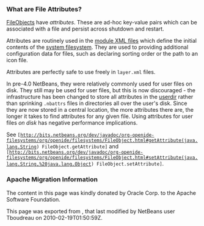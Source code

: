 <!--

    Licensed to the Apache Software Foundation (ASF) under one
    or more contributor license agreements.  See the NOTICE file
    distributed with this work for additional information
    regarding copyright ownership.  The ASF licenses this file
    to you under the Apache License, Version 2.0 (the
    "License"); you may not use this file except in compliance
    with the License.  You may obtain a copy of the License at

      http://www.apache.org/licenses/LICENSE-2.0

    Unless required by applicable law or agreed to in writing,
    software distributed under the License is distributed on an
    "AS IS" BASIS, WITHOUT WARRANTIES OR CONDITIONS OF ANY
    KIND, either express or implied.  See the License for the
    specific language governing permissions and limitations
    under the License.

-->

===What are File Attributes?===
[[DevFaqFileObject| FileObjects]] have ''attributes''.  These are ad-hoc key-value
pairs which can be associated with a file and persist across shutdown and restart.

Attributes are routinely used in the [[DevFaqModulesLayerFile| module XML files]] which define the initial contents of the [[DevFaqSystemFilesystem| system filesystem]].  They are used to providing additional configuration data for files, such as declaring sorting order or the path to an icon file.

Attributes are perfectly safe to use freely in <code>layer.xml</code> files.

In pre-4.0 NetBeans, they were relatively commonly used for user files on disk.  They still may be used for user files, but this is now discouraged - the infrastructure has been changed to store all attributes in the [[DevFaqUserDir| userdir]] rather than sprinking <tt>.nbattrs</tt> files in directories all over the user's disk.  Since they are now stored in a central location, the more attributes there are, the longer it takes to find attributes for any given file.  Using attributes for user files ''on disk'' has negative performance implications.

See <tt>[http://bits.netbeans.org/dev/javadoc/org-openide-filesystems/org/openide/filesystems/FileObject.html#getAttribute(java.lang.String) FileObject.getAttribute]</tt> and
<tt>[http://bits.netbeans.org/dev/javadoc/org-openide-filesystems/org/openide/filesystems/FileObject.html#setAttribute(java.lang.String,%20java.lang.Object) FileObject.setAttribute]</tt>.

===Apache Migration Information===

The content in this page was kindly donated by Oracle Corp. to the
Apache Software Foundation.

This page was exported from , 
that last modified by NetBeans user Tboudreau 
on 2010-02-19T01:50:59Z.

